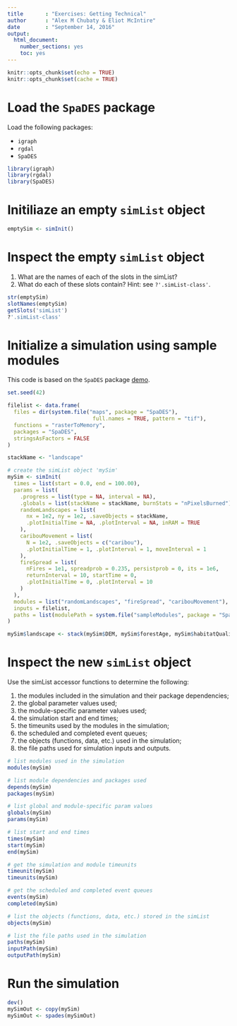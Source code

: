 ```yaml
---
title       : "Exercises: Getting Technical"
author      : "Alex M Chubaty & Eliot McIntire"
date        : "September 14, 2016"
output: 
  html_document: 
    number_sections: yes
    toc: yes
---
```


```r
knitr::opts_chunk$set(echo = TRUE)
knitr::opts_chunk$set(cache = TRUE)
```

# Load the `SpaDES` package

Load the following packages:

- `igraph`
- `rgdal`
- `SpaDES`

```r
library(igraph)
library(rgdal)
library(SpaDES)
```

# Initiliaze an empty `simList` object

```r
emptySim <- simInit()
```

# Inspect the empty `simList` object

1. What are the names of each of the slots in the simList?
2. What do each of these slots contain? Hint: see `?'.simList-class'`.

```r
str(emptySim)
slotNames(emptySim)
getSlots('simList')
?'.simList-class'
```

# Initialize a simulation using sample modules

This code is based on the `SpaDES` package [demo](https://github.com/PredictiveEcology/SpaDES/blob/master/demo/spades-simulation.R).

```r
set.seed(42)

filelist <- data.frame(
  files = dir(system.file("maps", package = "SpaDES"),
                           full.names = TRUE, pattern = "tif"),
  functions = "rasterToMemory",
  packages = "SpaDES",
  stringsAsFactors = FALSE
)

stackName <- "landscape"

# create the simList object 'mySim'
mySim <- simInit(
  times = list(start = 0.0, end = 100.00),
  params = list(
    .progress = list(type = NA, interval = NA),
    .globals = list(stackName = stackName, burnStats = "nPixelsBurned"),
    randomLandscapes = list(
      nx = 1e2, ny = 1e2, .saveObjects = stackName,
      .plotInitialTime = NA, .plotInterval = NA, inRAM = TRUE
    ),
    caribouMovement = list(
      N = 1e2, .saveObjects = c("caribou"),
      .plotInitialTime = 1, .plotInterval = 1, moveInterval = 1
    ),
    fireSpread = list(
      nFires = 1e1, spreadprob = 0.235, persistprob = 0, its = 1e6,
      returnInterval = 10, startTime = 0,
      .plotInitialTime = 0, .plotInterval = 10
    )
  ),
  modules = list("randomLandscapes", "fireSpread", "caribouMovement"),
  inputs = filelist,
  paths = list(modulePath = system.file("sampleModules", package = "SpaDES"))
)

mySim$landscape <- stack(mySim$DEM, mySim$forestAge, mySim$habitatQuality, mySim$percentPine)
```

# Inspect the new `simList` object

Use the simList accessor functions to determine the following:

1. the modules included in the simulation and their package dependencies;
2. the global parameter values used;
3. the module-specific parameter values used;
4. the simulation start and end times;
5. the timeunits used by the modules in the simulation;
6. the scheduled and completed event queues;
7. the objects (functions, data, etc.) used in the simulation;
8. the file paths used for simulation inputs and outputs.

```r
# list modules used in the simulation
modules(mySim)

# list module dependencies and packages used
depends(mySim)
packages(mySim)

# list global and module-specific param values
globals(mySim)
params(mySim)

# list start and end times
times(mySim)
start(mySim)
end(mySim)

# get the simulation and module timeunits
timeunit(mySim)
timeunits(mySim)

# get the scheduled and completed event queues
events(mySim)
completed(mySim)

# list the objects (functions, data, etc.) stored in the simList
objects(mySim)

# list the file paths used in the simulation
paths(mySim)
inputPath(mySim)
outputPath(mySim)
```

# Run the simulation

```r
dev()
mySimOut <- copy(mySim)
mySimOut <- spades(mySimOut)
```
